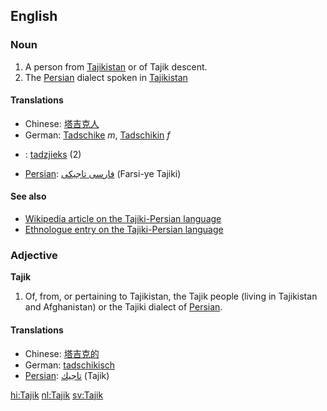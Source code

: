 ==English==
===Noun===
#A person from [[Tajikistan]] or of Tajik descent.
#The [[Persian]] dialect spoken in [[Tajikistan]]

====Translations====
*Chinese: [[塔吉克人]]
*German: [[Tadschike]] ''m'', [[Tadschikin]] ''f''
*{{nl}}: [[tadzjieks]] (2)
*[[Persian]]: [[فارسی تاجیكی]] (Farsi-ye Tajiki)

====See also====
*[[w:Tajik_language|Wikipedia article on the Tajiki-Persian language]]
*[http://www.ethnologue.com/show_language.asp?code=PET Ethnologue entry on the Tajiki-Persian language]

===Adjective===
'''Tajik'''

#Of, from, or pertaining to Tajikistan, the Tajik people (living in Tajikistan and Afghanistan) or the Tajiki dialect of [[Persian]].

====Translations====
*Chinese: [[塔吉克的]]
*German: [[tadschikisch]]
*[[Persian]]: [[تاجیك]] (Tajik)

[[hi:Tajik]]
[[nl:Tajik]]
[[sv:Tajik]]
